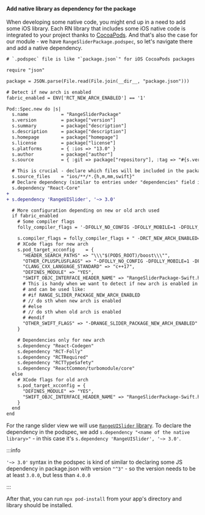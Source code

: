 #### Add native library as dependency for the package

When developing some native code, you might end up in a need to add some iOS library.
Each RN library that includes some iOS native code is integrated to your project thanks to [CocoaPods](https://cocoapods.org/).
And that's also the case for our module - we have `RangeSliderPackage.podspec`, so let's navigate there and add a native dependency.

```diff title="RangeSliderPackage.podspec"
# `.podspec` file is like "`package.json`" for iOS CocoaPods packages

require "json"

package = JSON.parse(File.read(File.join(__dir__, "package.json")))

# Detect if new arch is enabled
fabric_enabled = ENV['RCT_NEW_ARCH_ENABLED'] == '1'

Pod::Spec.new do |s|
  s.name            = "RangeSliderPackage"
  s.version         = package["version"]
  s.summary         = package["description"]
  s.description     = package["description"]
  s.homepage        = package["homepage"]
  s.license         = package["license"]
  s.platforms       = { :ios => "13.0" }
  s.author          = package["author"]
  s.source          = { :git => package["repository"], :tag => "#{s.version}" }

  # This is crucial - declare which files will be included in the package (similar to "files" field in `package.json`)
  s.source_files    = "ios/**/*.{h,m,mm,swift}"
  # Declare dependency (similar to entries under "dependencies" field in `package.json`)
  s.dependency "React-Core"
+
+ s.dependency 'RangeUISlider', '~> 3.0'

  # More configuration depending on new or old arch used
  if fabric_enabled
    # Some compiler flags
    folly_compiler_flags = '-DFOLLY_NO_CONFIG -DFOLLY_MOBILE=1 -DFOLLY_USE_LIBCPP=1 -Wno-comma -Wno-shorten-64-to-32'

    s.compiler_flags = folly_compiler_flags + " -DRCT_NEW_ARCH_ENABLED=1"
    # XCode flags for new arch
    s.pod_target_xcconfig    = {
      "HEADER_SEARCH_PATHS" => "\\\"$(PODS_ROOT)/boost\\\"",
      "OTHER_CPLUSPLUSFLAGS" => "-DFOLLY_NO_CONFIG -DFOLLY_MOBILE=1 -DFOLLY_USE_LIBCPP=1",
      "CLANG_CXX_LANGUAGE_STANDARD" => "c++17",
      "DEFINES_MODULE" => "YES",
      "SWIFT_OBJC_INTERFACE_HEADER_NAME" => "RangeSliderPackage-Swift.h",
      # This is handy when we want to detect if new arch is enabled in Swift code
      # and can be used like:
      # #if RANGE_SLIDER_PACKAGE_NEW_ARCH_ENABLED
      # // do sth when new arch is enabled
      # #else
      # // do sth when old arch is enabled
      # #endif
      "OTHER_SWIFT_FLAGS" => "-DRANGE_SLIDER_PACKAGE_NEW_ARCH_ENABLED"
    }

    # Dependencies only for new arch
    s.dependency "React-Codegen"
    s.dependency "RCT-Folly"
    s.dependency "RCTRequired"
    s.dependency "RCTTypeSafety"
    s.dependency "ReactCommon/turbomodule/core"
  else
    # XCode flags for old arch
    s.pod_target_xcconfig = {
      "DEFINES_MODULE" => "YES",
      "SWIFT_OBJC_INTERFACE_HEADER_NAME" => "RangeSliderPackage-Swift.h"
    }
  end
end
```

For the range slider view we will use [`RangeUISlider` library](https://github.com/chicio/RangeUISlider).
To declare the dependency in the podspec, we add `s.dependency "<name of the native library>"` - in this case it's `s.dependency 'RangeUISlider', '~> 3.0'`.

:::info

`'~> 3.0'` syntax in the podspec is kind of similar to declaring some JS dependency in package.json with version `"^3"` - so the version needs to be at least `3.0.0`, but less than `4.0.0`

:::

After that, you can run `npx pod-install` from your app's directory and library should be installed.
